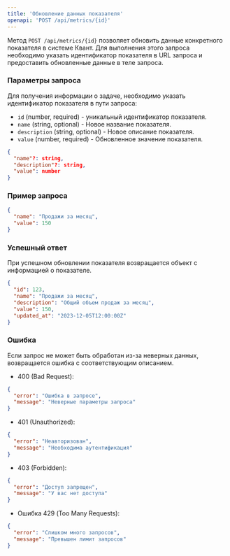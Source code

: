 ```yaml
---
title: 'Обновление данных показателя'
openapi: 'POST /api/metrics/{id}'
---
```

Метод `POST /api/metrics/{id}` позволяет обновить данные конкретного показателя в системе Квант. Для выполнения этого запроса необходимо указать идентификатор показателя в URL запроса и предоставить обновленные данные в теле запроса.

### Параметры запроса

Для получения информации о задаче, необходимо указать идентификатор показателя в пути запроса:

- `id` (number, required) - уникальный идентификатор показателя.
- `name` (string, optional) - Новое название показателя.
- `description` (string, optional) - Новое описание показателя.
- `value` (number, required) - Обновленное значение показателя.
```json
{
  "name"?: string,
  "description"?: string,
  "value": number
}
```



### Пример запроса
```json
{
  "name": "Продажи за месяц",
  "value": 150
}
```

### Успешный ответ
При успешном обновлении показателя возвращается объект с информацией о показателе.

```json
{
  "id": 123,
  "name": "Продажи за месяц",
  "description": "Общий объем продаж за месяц",
  "value": 150,
  "updated_at": "2023-12-05T12:00:00Z"
}
```

### Ошибка
Если запрос не может быть обработан из-за неверных данных, возвращается ошибка с соответствующим описанием.

- 400 (Bad Request):
```json
{
  "error": "Ошибка в запросе",
  "message": "Неверные параметры запроса"
}
```

- 401 (Unauthorized):
```json
{
  "error": "Неавторизован",
  "message": "Необходима аутентификация"
}
```
- 403 (Forbidden):
```json
{
  "error": "Доступ запрещен",
  "message": "У вас нет доступа"
}
```

- Ошибка 429 (Too Many Requests):
```json
{
  "error": "Слишком много запросов",
  "message": "Превышен лимит запросов"
}
```